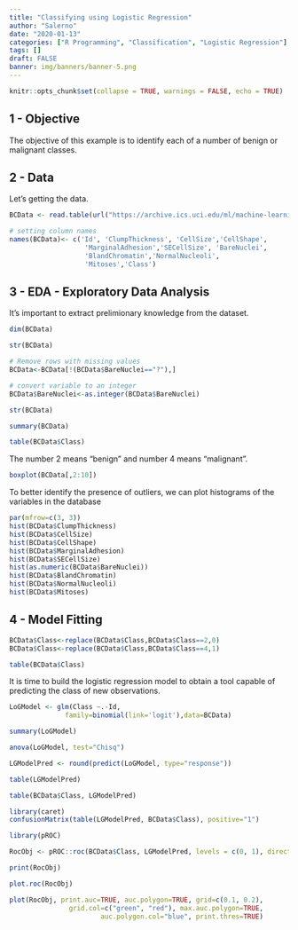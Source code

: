 ```yaml
---
title: "Classifying using Logistic Regression"
author: "Salerno"
date: "2020-01-13"
categories: ["R Programming", "Classification", "Logistic Regression"]
tags: []
draft: FALSE
banner: img/banners/banner-5.png
---
```


```r
knitr::opts_chunk$set(collapse = TRUE, warnings = FALSE, echo = TRUE)
```

## 1 - Objective

The objective of this example is to identify each of a number of benign or malignant classes.

## 2 - Data

Let's getting the data.

```r

BCData <- read.table(url("https://archive.ics.uci.edu/ml/machine-learning-databases/breast-cancer-wisconsin/breast-cancer-wisconsin.data"), sep = ",")

```

```r

# setting column names
names(BCData)<- c('Id', 'ClumpThickness', 'CellSize','CellShape',     
                   'MarginalAdhesion','SECellSize', 'BareNuclei',
                   'BlandChromatin','NormalNucleoli',
                   'Mitoses','Class')

```

## 3 - EDA - Exploratory Data Analysis

It's important to extract prelimionary knowledge from the dataset.

```r

dim(BCData)

```

```r

str(BCData)

```

```r

# Remove rows with missing values
BCData<-BCData[!(BCData$BareNuclei=="?"),]

```

```r

# convert variable to an integer
BCData$BareNuclei<-as.integer(BCData$BareNuclei)

```

```r

str(BCData)

```

```r

summary(BCData)

```

```r

table(BCData$Class)

```

The number 2 means "benign" and number 4 means "malignant".


```r

boxplot(BCData[,2:10])

```

To better identify the presence of outliers, we can plot histograms of the variables in the database

```r

par(mfrow=c(3, 3))
hist(BCData$ClumpThickness)
hist(BCData$CellSize)
hist(BCData$CellShape)
hist(BCData$MarginalAdhesion)
hist(BCData$SECellSize)
hist(as.numeric(BCData$BareNuclei))
hist(BCData$BlandChromatin)
hist(BCData$NormalNucleoli)
hist(BCData$Mitoses)

```

## 4 - Model Fitting

```r

BCData$Class<-replace(BCData$Class,BCData$Class==2,0)
BCData$Class<-replace(BCData$Class,BCData$Class==4,1)

```

```r

table(BCData$Class)

```

It is time to build the logistic regression model to obtain a tool capable of predicting the class of new observations.

```r

LoGModel <- glm(Class ~.-Id, 
              family=binomial(link='logit'),data=BCData)

```

```r

summary(LoGModel)

```

```r

anova(LoGModel, test="Chisq")

```

```r

LGModelPred <- round(predict(LoGModel, type="response"))

```

```r

table(LGModelPred)

```

```r

table(BCData$Class, LGModelPred)

```

```r

library(caret)
confusionMatrix(table(LGModelPred, BCData$Class), positive="1") 

```

```r
library(pROC)

RocObj <- pROC::roc(BCData$Class, LGModelPred, levels = c(0, 1), direction = "<")

print(RocObj)

```

```r

plot.roc(RocObj)

```

```r

plot(RocObj, print.auc=TRUE, auc.polygon=TRUE, grid=c(0.1, 0.2),
               grid.col=c("green", "red"), max.auc.polygon=TRUE,
                       auc.polygon.col="blue", print.thres=TRUE)

```

